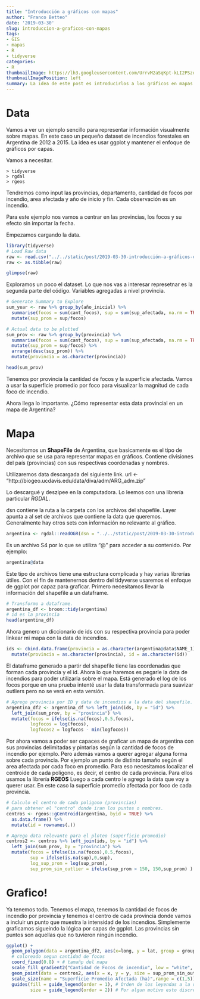 ```yaml
---
title: "Introducción a gráficos con mapas"
author: "Franco Betteo"
date: '2019-03-30'
slug: introduccion-a-graficos-con-mapas
tags:
- GIS
- mapas
- R
- tidyverse
categories: 
- R
thumbnailImage: https://lh3.googleusercontent.com/UrrvM2aSqKpt-kLI2PSzo5_ghVPqViZ5JoFw9fv8q8TaDoh-pJ3NwP6lstTNy9APJwRmqn9Lhks0eTAwmQ=w258-h195 
thumbnailImagePosition: left
summary: La idea de este post es introducirlos a los gráficos en mapas con ggplot.
---
```


# Data

Vamos a ver un ejemplo sencillo para representar información visualmente sobre mapas. En este caso un pequeño dataset de incendios forestales en Argentina de 2012 a 2015. La idea es usar ggplot y mantener el enfoque de gráficos por capas.

Vamos a necesitar.
```
> tidyverse
> rgdal
> rgeos
```
Tendremos como input las provincias, departamento, cantidad de focos por incendio, area afectada y año de inicio y fin.
Cada observación es un incendio.

Para este ejemplo nos vamos a centrar en las provincias, los focos y su efecto sin importar la fecha.

Empezamos cargando la data.

```r
library(tidyverse)
# Load Raw data
raw <- read.csv("../../static/post/2019-03-30-introducción-a-gráficos-en-mapas/focosincendio.csv", sep = ";")
raw <- as.tibble(raw)
```

```r
glimpse(raw)
```


Exploramos un poco el dataset. Lo que nos vas a interesar represetnar es la segunda parte del código. Variables agregadas a nivel provincia.

```r
# Generate Summary to Explore
sum_year <- raw %>% group_by(año_inicial) %>%
  summarise(focos = sum(cant_focos), sup = sum(sup_afectada, na.rm = TRUE)) %>%
  mutate(sup_prom = sup/focos)

# Actual data to be plotted
sum_prov <- raw %>% group_by(provincia) %>%
  summarise(focos = sum(cant_focos), sup = sum(sup_afectada, na.rm = TRUE)) %>%
  mutate(sup_prom = sup/focos) %>%
  arrange(desc(sup_prom)) %>%
  mutate(provincia = as.character(provincia))

head(sum_prov)
```

Tenemos por provincia la cantidad de focos y la superficie  afectada. Vamos a usar la superficie promedio por foco para visualizar la magnitud de cada foco de incendio.

Ahora llega lo importante. ¿Cómo representar esta data provincial en un mapa de Argentina?

# Mapa

Necesitamos un **ShapeFile** de Argentina, que basicamente es el tipo de archivo que se usa para representar mapas en gráficos. Contiene divisiones del país (provincias) con sus respectivas coordenadas y nombres.

Utilizaremos data descargada del siguiente link.
url <- "http://biogeo.ucdavis.edu/data/diva/adm/ARG_adm.zip"

Lo descargué y deszipee en la computadora. Lo leemos con una librería particular *RGDAL*.

dsn contiene la ruta a la carpeta con los archivos del shapefile.
Layer apunta a al set de archivos que contiene la data que queremos. Generalmente hay otros sets con información no relevante al gráfico.

```r
argentina <- rgdal::readOGR(dsn = "../../static/post/2019-03-30-introducción-a-gráficos-en-mapas/ARG_adm", layer = "ARG_adm1", use_iconv=TRUE, encoding='UTF-8')
```

Es un archivo S4 por lo que se utiliza "@" para acceder a su contenido. Por ejemplo:

```r
argentina@data
```

Este tipo de archivos tiene una estructura complicada y hay varias librerías útiles. Con el fin de mantenernos dentro del tidyverse usaremos el enfoque de ggplot por capaz para graficar.
Primero necesitamos llevar la información del shapefile a un dataframe.

```r
# Transformo a dataframe.
argentina_df <- broom::tidy(argentina)
# id es la provincia
head(argentina_df)
```

Ahora genero un diccionario de ids con su respectiva provincia para poder linkear mi mapa con la data de incendios.

```r
ids <- cbind.data.frame(provincia = as.character(argentina@data$NAME_1), id = as.character(rownames(argentina@data))) %>%
  mutate(provincia = as.character(provincia), id = as.character(id))
```

El dataframe generado a partir del shapefile tiene las coordenadas que forman cada provincia y el id. Ahora lo que haremos es pegarle la data de incendios para poder utilizarla sobre el mapa.
Está generado el log de los focos porque en una prueba intenté usar la data transformada para suavizar outliers pero no se verá en esta versión.

```r
# Agrego provincia por ID y data de incendios a la data del shapefile.
argentina_df2 <- argentina_df %>% left_join(ids, by = "id") %>%
  left_join(sum_prov, by = "provincia") %>%
  mutate(focos = ifelse(is.na(focos),0.5,focos),
         logfocos = log(focos), 
         logfocos2 = logfocos - min(logfocos))

```

Por ahora vamos a poder ser capaces de graficar un mapa de argentina con sus provincias delimitadas y pintarlas según la cantidad de focos de incendio por ejemplo. Pero además vamos a querer agregar alguna forma sobre cada provincia. Por ejemplo un punto de distinto tamaño según el area afectada por cada foco en promedio. Para eso necesitamos localizar el centroide de cada poligono, es decir, el centro de cada provincia.
Para ellos usamos la librería **RGEOS**
Luego a cada centro le agrego la data que voy a querer usar. En este caso la superficie promedio afectada por foco de cada provincia.

```r
# Calculo el centro de cada poligono (provincias)
# para obtener el "centro" donde iran los puntos o nombres.
centros <- rgeos::gCentroid(argentina, byid = TRUE) %>%
  as.data.frame() %>%
  mutate(id = rownames(.))

# Agrego data relevante para el ploteo (superficie promedio)
centros2 <- centros %>% left_join(ids, by = "id") %>%
  left_join(sum_prov, by = "provincia") %>%
  mutate(focos = ifelse(is.na(focos),0.5,focos),
         sup = ifelse(is.na(sup),0,sup),
         log_sup_prom = log(sup_prom),
         sup_prom_sin_outlier = ifelse(sup_prom > 150, 150,sup_prom) ) # esto es para suavizar el outlier. Buscar otro enfoque.

```

# Grafico!

Ya tenemos todo. Tenemos el mapa, tenemos la cantidad de focos de incendio por provincia y tenemos el centro de cada provincia donde vamos a incluir un punto que muestra la intensidad de los incendios.
Simplemente graficamos sigueindo la lógica por capas de ggplot.
Las provincias sin puntos son aquellas que no tuvieron ningún incendio.

```r
ggplot() +
  geom_polygon(data = argentina_df2, aes(x=long, y = lat, group = group,  fill = focos), color = "white") + # mapa de argentina
  # coloreado segun cantidad de focos
  coord_fixed(0.8) + # tamañp del mapa
  scale_fill_gradient2("Cantidad de Focos de incendio", low = "white", mid = "lightgreen", high = "darkred") + # escala de colores para focos
  geom_point(data = centros2, aes(x = x, y = y, size = sup_prom_sin_outlier)) + # puntos por provincia con superficie promedio
  scale_size(name = "Superficie Promedio Afectada (ha)",range = c(1,5)) + # escala de los puntos
  guides(fill = guide_legend(order = 1), # Orden de los leyendas a la derecha.
         size = guide_legend(order = 2)) # Por algun motivo esto discretizo la leyenda de focos

```






